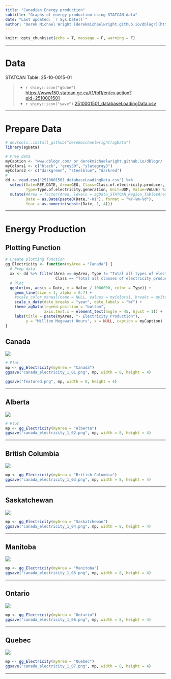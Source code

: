 ```yaml
---
title: "Canadian Energy production"
subtitle: "Graphs of energy production using STATCAN data"
date: "Last updated: `r Sys.Date()`"
author: "Derek Michael Wright [derekmichaelwright.github.io/dblogr](https://derekmichaelwright.github.io/dblogr/) <derek.wright@usask.ca>"
---
```


```r
knitr::opts_chunk$set(echo = T, message = F, warning = F)
```

---

# Data

STATCAN Table: 25-10-0015-01

> - `r shiny::icon("globe")` [https://www150.statcan.gc.ca/t1/tbl1/en/cv.action?pid=2510001501](https://www150.statcan.gc.ca/t1/tbl1/en/cv.action?pid=2510001501){target="_blank"}
> - `r shiny::icon("save")` [2510001501_databaseLoadingData.csv](2510001501_databaseLoadingData.csv)

---

# Prepare Data

```r
# devtools::install_github("derekmichaelwright/agData")
library(agData)
```

```r
# Prep data
myCaption <- "www.dblogr.com/ or derekmichaelwright.github.io/dblogr/ | Data: STATCAN"
myColors1 <- c("black", "grey50", "slategray3")
myColors2 <- c("darkgreen", "steelblue", "darkred")
# 
dd <- read.csv("2510001501_databaseLoadingData.csv") %>%
  select(Date=REF_DATE, Area=GEO, Class=Class.of.electricity.producer,
         Type=Type.of.electricity.generation, Unit=UOM, Value=VALUE) %>%
  mutate(#Area = factor(Area, levels = agData_STATCAN_Region_Table$Area),
         Date = as.Date(paste0(Date,"-01"), format = "%Y-%m-%d"),
         Year = as.numeric(substr(Date, 1, 4)))
```

---

# Energy Production {.tabset .tabset-pills}

## Plotting Function

```r
# Create plotting function
gg_Electricity <- function(myArea = "Canada") {
  # Prep data
  xx <- dd %>% filter(Area == myArea, Type != "Total all types of electricity generation",
                      Class == "Total all classes of electricity producer")
  # Plot
  ggplot(xx, aes(x = Date, y = Value / 1000000, color = Type)) +
    geom_line(size = 1, alpha = 0.7) +
    #scale_color_manual(name = NULL, values = myColors1, breaks = myItems) +
    scale_x_date(date_breaks = "year", date_labels = "%Y") +
    theme_agData(legend.position = "bottom",
                 axis.text.x = element_text(angle = 45, hjust = 1)) +
    labs(title = paste(myArea, "- Electricity Production"),
         y = "Million Megawatt Hours", x = NULL, caption = myCaption)
}
```

## Canada {.active}

![](canada_electricity_1_01.png)

```r
# Plot
mp <- gg_Electricity(myArea = "Canada")
ggsave("canada_electricity_1_01.png", mp, width = 8, height = 4)
```

```r
ggsave("featured.png", mp, width = 8, height = 4)
```

---

## Alberta

![](canada_electricity_1_02.png)

```r
# Plot
mp <- gg_Electricity(myArea = "Alberta")
ggsave("canada_electricity_1_02.png", mp, width = 8, height = 4)
```

---

## British Columbia

![](canada_electricity_1_03.png)

```r
mp <- gg_Electricity(myArea = "British Columbia")
ggsave("canada_electricity_1_03.png", mp, width = 8, height = 4)
```

---

## Saskatchewan

![](canada_electricity_1_04.png)

```r
mp <- gg_Electricity(myArea = "Saskatchewan")
ggsave("canada_electricity_1_04.png", mp, width = 8, height = 4)
```

---

## Manitoba

![](canada_electricity_1_05.png)

```r
mp <- gg_Electricity(myArea = "Manitoba")
ggsave("canada_electricity_1_05.png", mp, width = 8, height = 4)
```

---

## Ontario

![](canada_electricity_1_06.png)

```r
mp <- gg_Electricity(myArea = "Ontario")
ggsave("canada_electricity_1_06.png", mp, width = 8, height = 4)
```

---

## Quebec

![](canada_electricity_1_07.png)

```r
mp <- gg_Electricity(myArea = "Quebec")
ggsave("canada_electricity_1_07.png", mp, width = 8, height = 4)
```

---

